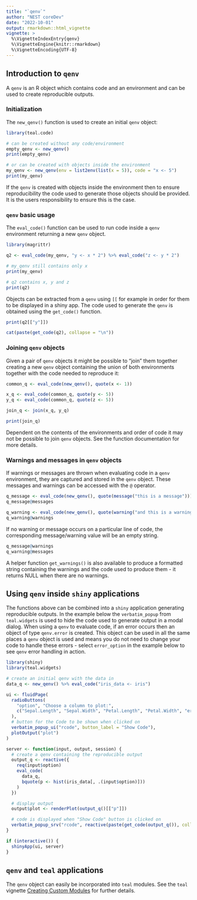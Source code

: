 ```yaml
---
title: "`qenv`"
author: "NEST coreDev"
date: "2022-10-01"
output: rmarkdown::html_vignette
vignette: >
  %\VignetteIndexEntry{qenv}
  %\VignetteEngine{knitr::rmarkdown}
  %\VignetteEncoding{UTF-8}
---
```


## Introduction to `qenv`

A `qenv` is an R object which contains code and an environment and can be used to create reproducible outputs.

### Initialization

The `new_qenv()` function is used to create an initial `qenv` object:

```r
library(teal.code)

# can be created without any code/environment
empty_qenv <- new_qenv()
print(empty_qenv)

# or can be created with objects inside the environment
my_qenv <- new_qenv(env = list2env(list(x = 5)), code = "x <- 5")
print(my_qenv)
```

If the `qenv` is created with objects inside the environment then to ensure reproducibility the code used to generate those objects should be provided. It is the users responsibility to ensure this is the case.

### `qenv` basic usage

The `eval_code()` function can be used to run code inside a `qenv` environment returning a new `qenv` object.  

```r
library(magrittr)

q2 <- eval_code(my_qenv, "y <- x * 2") %>% eval_code("z <- y * 2")

# my_qenv still contains only x
print(my_qenv)

# q2 contains x, y and z
print(q2)
```

Objects can be extracted from a `qenv` using `[[` for example in order for them to be displayed in a shiny app. The code used to generate the `qenv` is obtained using the `get_code()` function.

```r

print(q2[["y"]])

cat(paste(get_code(q2), collapse = "\n"))
```
### Joining `qenv` objects

Given a pair of `qenv` objects it might be possible to "join" them together creating a new `qenv` object containing the union of both environments together with the code needed to reproduce it:

```r

common_q <- eval_code(new_qenv(), quote(x <- 1))

x_q <- eval_code(common_q, quote(y <- 5))
y_q <- eval_code(common_q, quote(z <- 5))

join_q <- join(x_q, y_q)

print(join_q)
```

Dependent on the contents of the environments and order of code it may not be possible to join `qenv` objects. See the function documentation for more details.

### Warnings and messages in `qenv` objects

If warnings or messages are thrown when evaluating code in a `qenv` environment, they are captured and stored in the  `qenv` object. These messages and warnings can be accessed with the `@` operator.

```r
q_message <- eval_code(new_qenv(), quote(message("this is a message")))
q_message@messages

q_warning <- eval_code(new_qenv(), quote(warning("and this is a warning")))
q_warning@warnings
```

If no warning or message occurs on a particular line of code, the corresponding message/warning value will be an empty string.

```r
q_message@warnings
q_warning@messages
```

A helper function `get_warnings()` is also available to produce a formatted string containing the warnings and the code used to produce them - it returns NULL when there are no warnings.

## Using `qenv` inside `shiny` applications

The functions above can be combined into a `shiny` application generating reproducible outputs. In the example below the `verbatim_popup` from `teal.widgets` is used to hide the code used to generate output in a modal dialog. 
When using a `qenv` to evaluate code, if an error occurs then an object of type `qenv.error` is created. This object can be used in all the same places a `qenv` object is used and means you do not need to change your code to handle these errors - select `error_option` in the example below to see `qenv` error handling in action. 

```r
library(shiny)
library(teal.widgets)

# create an initial qenv with the data in
data_q <- new_qenv() %>% eval_code("iris_data <- iris")

ui <- fluidPage(
  radioButtons(
    "option", "Choose a column to plot:",
    c("Sepal.Length", "Sepal.Width", "Petal.Length", "Petal.Width", "error_option")
  ),
  # button for the Code to be shown when clicked on
  verbatim_popup_ui("rcode", button_label = "Show Code"),
  plotOutput("plot")
)

server <- function(input, output, session) {
  # create a qenv containing the reproducible output
  output_q <- reactive({
    req(input$option)
    eval_code(
      data_q,
      bquote(p <- hist(iris_data[, .(input$option)]))
    )
  })

  # display output
  output$plot <- renderPlot(output_q()[["p"]])

  # code is displayed when "Show Code" button is clicked on
  verbatim_popup_srv("rcode", reactive(paste(get_code(output_q()), collapse = "\n")), title = "Code")
}

if (interactive()) {
  shinyApp(ui, server)
}
```


## `qenv` and `teal` applications

The `qenv` object can easily be incorporated into `teal` modules. See the `teal` vignette [Creating Custom Modules](https://insightsengineering.github.io/teal/main/articles/creating-custom-modules.html) for further details.
